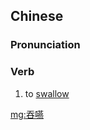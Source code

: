 {{also|吞咽}}
==Chinese==
{{zh-forms|s=吞咽|t2=吞咽}}

===Pronunciation===
{{zh-pron
|m=tūnyàn
|c=tan1 jin3
|cat=v
}}

===Verb===
{{zh-verb}}

# to [[swallow]]
#: {{zh-x|我 吞嚥[咽]{yàn} 困難。|I have difficulty '''swallowing'''.}}

[[mg:吞嚥]]